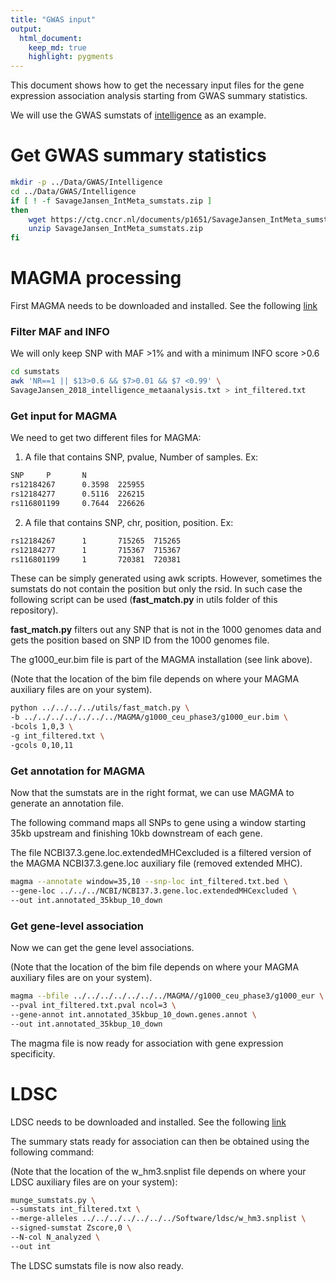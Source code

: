 ```yaml
---
title: "GWAS input"
output: 
  html_document:
    keep_md: true
    highlight: pygments
---
```


This document shows how to get the necessary input files for the gene expression association analysis starting from GWAS summary statistics.

We will use the GWAS sumstats of [intelligence](https://www.nature.com/articles/s41588-018-0152-6) as an example.

# Get GWAS summary statistics

```bash
mkdir -p ../Data/GWAS/Intelligence
cd ../Data/GWAS/Intelligence
if [ ! -f SavageJansen_IntMeta_sumstats.zip ]
then
    wget https://ctg.cncr.nl/documents/p1651/SavageJansen_IntMeta_sumstats.zip
    unzip SavageJansen_IntMeta_sumstats.zip
fi
```

# MAGMA processing

First MAGMA needs to be downloaded and installed. See the following [link](https://ctg.cncr.nl/software/magma)

### Filter MAF and INFO

We will only keep SNP with MAF >1% and with a minimum INFO score >0.6

```bash
cd sumstats
awk 'NR==1 || $13>0.6 && $7>0.01 && $7 <0.99' \
SavageJansen_2018_intelligence_metaanalysis.txt > int_filtered.txt
```

### Get input for MAGMA

We need to get two different files for MAGMA:

1) A file that contains SNP, pvalue, Number of samples. Ex:

```bash
SNP     P       N
rs12184267      0.3598  225955
rs12184277      0.5116  226215
rs116801199     0.7644  226626
```

2) A file that contains SNP, chr, position, position. Ex:

```bash
rs12184267      1       715265  715265
rs12184277      1       715367  715367
rs116801199     1       720381  720381
```

These can be simply generated using awk scripts. However, sometimes the sumstats do not contain the position but only the rsid. In such case the following script can be used (**fast_match.py** in utils folder of this repository). 

**fast_match.py** filters out any SNP that is not in the 1000 genomes data and gets the position based on SNP ID from the 1000 genomes file.

The g1000_eur.bim file is part of the MAGMA installation (see link above).

(Note that the location of the bim file depends on where your MAGMA auxiliary files are on your system).

```bash
python ../../../../utils/fast_match.py \
-b ../../../../../../../MAGMA/g1000_ceu_phase3/g1000_eur.bim \
-bcols 1,0,3 \
-g int_filtered.txt \
-gcols 0,10,11
```

### Get annotation for MAGMA

Now that the sumstats are in the right format, we can use MAGMA to generate an annotation file. 

The following command maps all SNPs to gene using a window starting 35kb upstream and finishing 10kb downstream of each gene.

The file NCBI37.3.gene.loc.extendedMHCexcluded is a filtered version of the MAGMA NCBI37.3.gene.loc auxiliary file (removed extended MHC).

```bash
magma --annotate window=35,10 --snp-loc int_filtered.txt.bed \
--gene-loc ../../../NCBI/NCBI37.3.gene.loc.extendedMHCexcluded \
--out int.annotated_35kbup_10_down
```

### Get gene-level association

Now we can get the gene level associations. 

(Note that the location of the bim file depends on where your MAGMA auxiliary files are on your system).

```bash
magma --bfile ../../../../../../../MAGMA//g1000_ceu_phase3/g1000_eur \
--pval int_filtered.txt.pval ncol=3 \
--gene-annot int.annotated_35kbup_10_down.genes.annot \
--out int.annotated_35kbup_10_down
```

The magma file is now ready for association with gene expression specificity.

# LDSC

LDSC needs to be downloaded and installed. See the following [link](https://github.com/bulik/ldsc/wiki)

The summary stats ready for association can then be obtained using the following command:  

(Note that the location of the w_hm3.snplist file depends on where your LDSC auxiliary files are on your system):

```bash
munge_sumstats.py \
--sumstats int_filtered.txt \
--merge-alleles ../../../../../../../Software/ldsc/w_hm3.snplist \
--signed-sumstat Zscore,0 \
--N-col N_analyzed \
--out int
```

The LDSC sumstats file is now also ready.